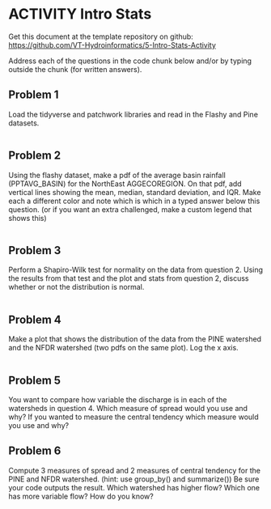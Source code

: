 # ACTIVITY Intro Stats {#statsactivity}

Get this document at the template repository on github: <https://github.com/VT-Hydroinformatics/5-Intro-Stats-Activity>

Address each of the questions in the code chunk below and/or by typing outside the chunk (for written answers).

## Problem 1
Load the tidyverse and patchwork libraries and read in the Flashy and Pine datasets.

```r

```

## Problem 2
Using the flashy dataset, make a pdf of the average basin rainfall (PPTAVG_BASIN) for the NorthEast AGGECOREGION. On that pdf, add vertical lines showing the mean, median, standard deviation, and IQR. Make each a different color and note which is which in a typed answer below this question. (or if you want an extra challenged, make a custom legend that shows this)

```r

```

## Problem 3
Perform a Shapiro-Wilk test for normality on the data from question 2. Using the results from that test and the plot and stats from question 2, discuss whether or not the distribution is normal.

```r
```

## Problem 4
Make a plot that shows the distribution of the data from the PINE watershed and the NFDR watershed (two pdfs on the same plot). Log the x axis.

```r

```

## Problem 5
You want to compare how variable the discharge is in each of the watersheds in question 4. Which measure of spread would you use and why? If you wanted to measure the central tendency which measure would you use and why?

## Problem 6
Compute 3 measures of spread and 2 measures of central tendency for the PINE and NFDR watershed. (hint: use group_by() and summarize()) Be sure your code outputs the result. Which watershed has higher flow? Which one has more variable flow? How do you know?
```r

```

